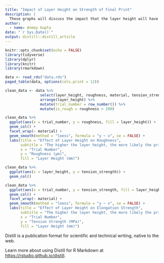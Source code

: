 ```yaml
---
title: "Impact of Layer Height on Strength of Final Print"
description: |
  These graphs will discuss the impact that the layer height will have on a 3D print.
author:
  - name: Anmay Gupta
date: "`r Sys.Date()`"
output: distill::distill_article
---
```


```r
knitr::opts_chunk$set(echo = FALSE)
library(tidyverse)
library(dplyr)
library(knitr)
library(rmarkdown)
```

```r
data <- read_rds("data.rds")
paged_table(data, options(cols.print = 12))
```

```r
clean_data <- data %>%
                select(layer_height, roughness, material, tension_strength, elongation) %>%
                arrange(layer_height) %>% 
                mutate(trial_number = row_number()) %>%
                mutate(is_rough = roughness > 200)
```

```r
clean_data %>%
  ggplot(aes(x = trial_number, y = roughness, fill = layer_height)) +
  geom_col() +
  facet_wrap(~ material) +
  geom_smooth(method = "loess", formula = "y ~ x", se = FALSE) + 
  labs(title = "Effect of Layer Height on Roughness",
       subtitle = "The higher the layer height, the more likely the printer\nis to make mistakes and create a rougher surface.",
       x = "Trial Number",
       y = "Roughness (µm)",
       fill = "Layer Height (mm)")
```

```r
clean_data %>% 
  ggplot(aes(x = layer_height, y = tension_strength)) +
  geom_col()

clean_data %>%
  ggplot(aes(x = trial_number, y = tension_strength, fill = layer_height)) +
  geom_col() +
  facet_wrap(~ material) +
  geom_smooth(method = "loess", formula = "y ~ x", se = FALSE) + 
  labs(title = "Effect of Layer Height on Elongation Strength",
       subtitle = "The higher the layer height, the more likely the printer\nis to make mistakes and create a rougher surface.",
       x = "Trial Number",
       y = "Tension Strength (MPa)",
       fill = "Layer Height (mm)")
```

Distill is a publication format for scientific and technical writing, native to the web. 

Learn more about using Distill for R Markdown at <https://rstudio.github.io/distill>.





